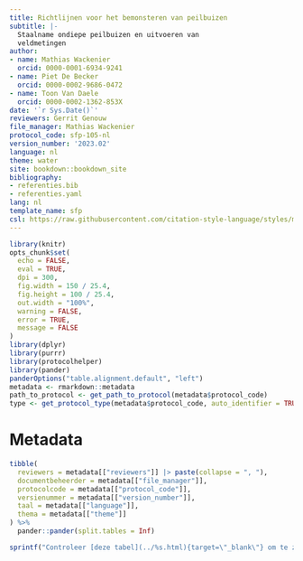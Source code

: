 ```yaml
---
title: Richtlijnen voor het bemonsteren van peilbuizen
subtitle: |-
  Staalname ondiepe peilbuizen en uitvoeren van
  veldmetingen
author:
- name: Mathias Wackenier
  orcid: 0000-0001-6934-9241
- name: Piet De Becker
  orcid: 0000-0002-9686-0472
- name: Toon Van Daele
  orcid: 0000-0002-1362-853X
date: '`r Sys.Date()`'
reviewers: Gerrit Genouw
file_manager: Mathias Wackenier
protocol_code: sfp-105-nl
version_number: '2023.02'
language: nl
theme: water
site: bookdown::bookdown_site
bibliography:
- referenties.bib
- referenties.yaml
lang: nl
template_name: sfp
csl: https://raw.githubusercontent.com/citation-style-language/styles/master/research-institute-for-nature-and-forest.csl
---
```


```{=html}
<!--
Instructies bij opmaak van het protocol:

Hieronder vind je de verschillende onderdelen van een protocol.
In de bijhorende losse `Rmd` bestanden vind je een beschrijving wat er bij elk onderdeel vermeld moet worden.
Het is in die bestanden dat je moet editeren.
Niet alle onderdelen zijn altijd van toepassing.
Laat in die gevallen de titels staan en vermeld expliciet "niet van toepassing".
-->
```
```r
library(knitr)
opts_chunk$set(
  echo = FALSE,
  eval = TRUE,
  dpi = 300,
  fig.width = 150 / 25.4,
  fig.height = 100 / 25.4,
  out.width = "100%",
  warning = FALSE,
  error = TRUE,
  message = FALSE
)
library(dplyr)
library(purrr)
library(protocolhelper)
library(pander)
panderOptions("table.alignment.default", "left")
metadata <- rmarkdown::metadata
path_to_protocol <- get_path_to_protocol(metadata$protocol_code)
type <- get_protocol_type(metadata$protocol_code, auto_identifier = TRUE)
```

# Metadata {.unnumbered}

```r
tibble(
  reviewers = metadata[["reviewers"]] |> paste(collapse = ", "),
  documentbeheerder = metadata[["file_manager"]],
  protocolcode = metadata[["protocol_code"]],
  versienummer = metadata[["version_number"]],
  taal = metadata[["language"]],
  thema = metadata[["theme"]]
) %>%
  pander::pander(split.tables = Inf)
```

```r
sprintf("Controleer [deze tabel](../%s.html){target=\"_blank\"} om te zien of een meer recente versie beschikbaar is.", type) |> cat() # nolint
```
